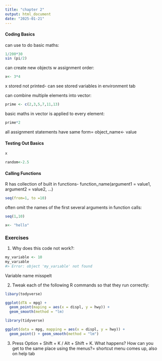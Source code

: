 ```yaml
---
title: "chapter 2"
output: html_document
date: "2025-01-21"
---
```

#### Coding Basics
can use to do basic maths:
```r
1/200*30
sin (pi/2)
```
can create new objects w assignment order:
```r
x<- 3*4
```
x stored not printed- can see stored variables in environment tab

can combine multiple elements into vector:
```r
prime <- c(2,3,5,7,11,13)
```
basic maths in vector is applied to every element:
```r
prime*2
```
all assignment statements have same form= object_name<- value

#### Testing Out Basics
```r
x
```
```r
random<-2.5 
```

#### Calling Functions
R has collection of built in functions- function_name(argument1 = value1, argument2 = value2, ...)
```r
seq(from=1, to =10)
```
often omit the names of the first several arguments in function calls:
```r
seq(1,10)
```
```r
x<- "hello"
```


### Exercises
1) Why does this code not work?:
```r
my_variable <- 10
my_varıable
#> Error: object 'my_varıable' not found
```
Variable name misspelt

2) Tweak each of the following R commands so that they run correctly:
```r
libary(todyverse)

ggplot(dTA = mpg) + 
  geom_point(maping = aes(x = displ, y = hwy)) +
  geom_smooth(method = "lm)
```
```r
library(tidyverse)

```
```r
ggplot(data = mpg, mapping = aes(x = displ, y = hwy)) +
  geom_point() + geom_smooth(method = "lm")
```

3) Press Option + Shift + K / Alt + Shift + K. What happens? How can you get to the same place using the menus?= shortcut menu comes up, also on help tab





